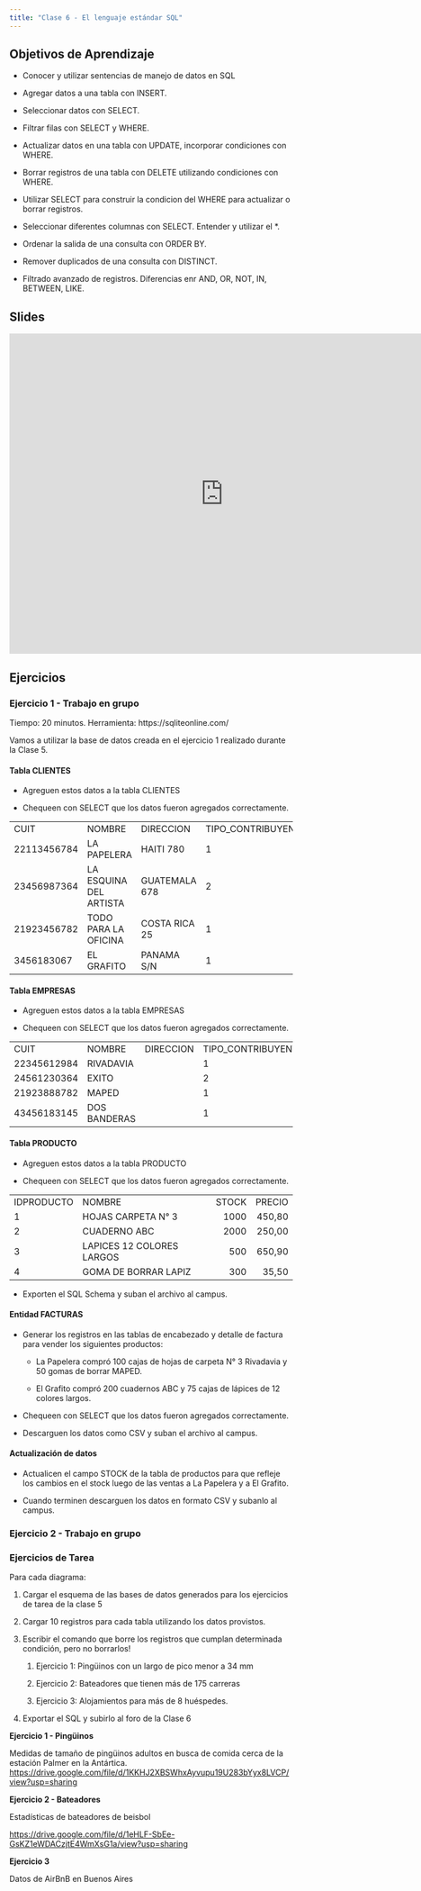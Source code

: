 ```yaml
---
title: "Clase 6 - El lenguaje estándar SQL"
---
```


## Objetivos de Aprendizaje

-   Conocer y utilizar sentencias de manejo de datos en SQL

-   Agregar datos a una tabla con INSERT.

-   Seleccionar datos con SELECT.

-   Filtrar filas con SELECT y WHERE.

-   Actualizar datos en una tabla con UPDATE, incorporar condiciones con WHERE.

-   Borrar registros de una tabla con DELETE utilizando condiciones con WHERE.

-   Utilizar SELECT para construir la condicion del WHERE para actualizar o borrar registros.

-   Seleccionar diferentes columnas con SELECT. Entender y utilizar el \*.

-   Ordenar la salida de una consulta con ORDER BY.

-   Remover duplicados de una consulta con DISTINCT.

-   Filtrado avanzado de registros. Diferencias enr AND, OR, NOT, IN, BETWEEN, LIKE.

## Slides

<iframe src="https://docs.google.com/presentation/d/1W8XG-pLp5JaM2Bck-0L45UNj2B5jJaglzCKb1DvXJN4/embed?start=false&amp;loop=false&amp;delayms=3000" frameborder="0" width="760" height="569" allowfullscreen="true" mozallowfullscreen="true" webkitallowfullscreen="true">

</iframe>

## Ejercicios

### Ejercicio 1 - Trabajo en grupo

Tiempo: 20 minutos. Herramienta: https://sqliteonline.com/

Vamos a utilizar la base de datos creada en el ejercicio 1 realizado durante la Clase 5.

#### Tabla CLIENTES

-   Agreguen estos datos a la tabla CLIENTES

-   Chequeen con SELECT que los datos fueron agregados correctamente.

|             |                        |               |                    |
|-------------|------------------------|---------------|--------------------|
| CUIT        | NOMBRE                 | DIRECCION     | TIPO_CONTRIBUYENTE |
| 22113456784 | LA PAPELERA            | HAITI 780     | 1                  |
| 23456987364 | LA ESQUINA DEL ARTISTA | GUATEMALA 678 | 2                  |
| 21923456782 | TODO PARA LA OFICINA   | COSTA RICA 25 | 1                  |
| 3456183067  | EL GRAFITO             | PANAMA S/N    | 1                  |

#### Tabla EMPRESAS

-   Agreguen estos datos a la tabla EMPRESAS

-   Chequeen con SELECT que los datos fueron agregados correctamente.

|             |              |           |                    |
|-------------|--------------|-----------|--------------------|
| CUIT        | NOMBRE       | DIRECCION | TIPO_CONTRIBUYENTE |
| 22345612984 | RIVADAVIA    |           | 1                  |
| 24561230364 | EXITO        |           | 2                  |
| 21923888782 | MAPED        |           | 1                  |
| 43456183145 | DOS BANDERAS |           | 1                  |

#### Tabla PRODUCTO

-   Agreguen estos datos a la tabla PRODUCTO

-   Chequeen con SELECT que los datos fueron agregados correctamente.

|            |                           |       |        |
|------------|---------------------------|------:|-------:|
| IDPRODUCTO | NOMBRE                    | STOCK | PRECIO |
| 1          | HOJAS CARPETA N° 3        |  1000 | 450,80 |
| 2          | CUADERNO ABC              |  2000 | 250,00 |
| 3          | LAPICES 12 COLORES LARGOS |   500 | 650,90 |
| 4          | GOMA DE BORRAR LAPIZ      |   300 |  35,50 |

-   Exporten el SQL Schema y suban el archivo al campus.

#### Entidad FACTURAS

-   Generar los registros en las tablas de encabezado y detalle de factura para vender los siguientes productos:

    -   La Papelera compró 100 cajas de hojas de carpeta N° 3 Rivadavia y 50 gomas de borrar MAPED.

    -   El Grafito compró 200 cuadernos ABC y 75 cajas de lápices de 12 colores largos.

-   Chequeen con SELECT que los datos fueron agregados correctamente.

-   Descarguen los datos como CSV y suban el archivo al campus.

#### Actualización de datos

-   Actualicen el campo STOCK de la tabla de productos para que refleje los cambios en el stock luego de las ventas a La Papelera y a El Grafito.

-   Cuando terminen descarguen los datos en formato CSV y subanlo al campus.

### Ejercicio 2 - Trabajo en grupo

### Ejercicios de Tarea

Para cada diagrama:

1.  Cargar el esquema de las bases de datos generados para los ejercicios de tarea de la clase 5

2.  Cargar 10 registros para cada tabla utilizando los datos provistos. 

3.  Escribir el comando que borre los registros que cumplan determinada condición, pero no borrarlos!

    1.  Ejercicio 1: Pingüinos con un largo de pico menor a 34 mm

    2.  Ejercicio 2: Bateadores que tienen más de 175 carreras

    3.  Ejercicio 3: Alojamientos para más de 8 huéspedes. 

4.  Exportar el SQL y subirlo al foro de la Clase 6

**Ejercicio 1 - Pingüinos**

Medidas de tamaño de pingüinos adultos en busca de comida cerca de la estación Palmer en la Antártica. <https://drive.google.com/file/d/1KKHJ2XBSWhxAyvupu19U283bYyx8LVCP/view?usp=sharing>

**Ejercicio 2 - Bateadores**

Estadísticas de bateadores de beisbol

<https://drive.google.com/file/d/1eHLF-SbEe-GsKZ1eWDACzjtE4WmXsG1a/view?usp=sharing>

**Ejercicio 3**

Datos de AirBnB en Buenos Aires
